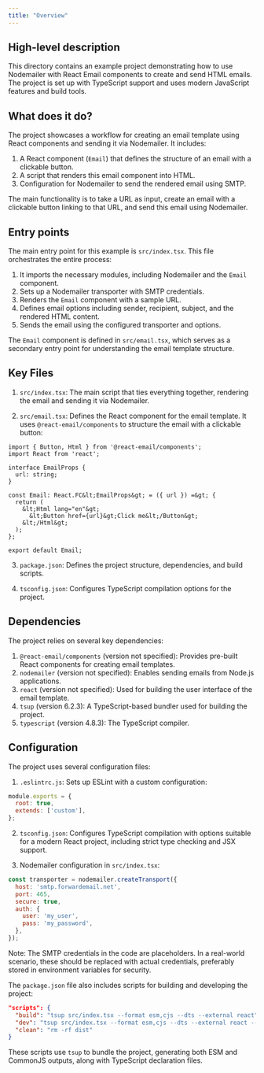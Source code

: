 ```yaml
---
title: "Overview"
---
```


## High-level description
This directory contains an example project demonstrating how to use Nodemailer with React Email components to create and send HTML emails. The project is set up with TypeScript support and uses modern JavaScript features and build tools.

## What does it do?
The project showcases a workflow for creating an email template using React components and sending it via Nodemailer. It includes:

1. A React component (`Email`) that defines the structure of an email with a clickable button.
2. A script that renders this email component into HTML.
3. Configuration for Nodemailer to send the rendered email using SMTP.

The main functionality is to take a URL as input, create an email with a clickable button linking to that URL, and send this email using Nodemailer.

## Entry points
The main entry point for this example is `src/index.tsx`. This file orchestrates the entire process:

1. It imports the necessary modules, including Nodemailer and the `Email` component.
2. Sets up a Nodemailer transporter with SMTP credentials.
3. Renders the `Email` component with a sample URL.
4. Defines email options including sender, recipient, subject, and the rendered HTML content.
5. Sends the email using the configured transporter and options.

The `Email` component is defined in `src/email.tsx`, which serves as a secondary entry point for understanding the email template structure.

## Key Files

1. `src/index.tsx`: The main script that ties everything together, rendering the email and sending it via Nodemailer.

2. `src/email.tsx`: Defines the React component for the email template. It uses `@react-email/components` to structure the email with a clickable button:

```tsx
import { Button, Html } from '@react-email/components';
import React from 'react';

interface EmailProps {
  url: string;
}

const Email: React.FC&lt;EmailProps&gt; = ({ url }) =&gt; {
  return (
    &lt;Html lang="en"&gt;
      &lt;Button href={url}&gt;Click me&lt;/Button&gt;
    &lt;/Html&gt;
  );
};

export default Email;
```

3. `package.json`: Defines the project structure, dependencies, and build scripts.

4. `tsconfig.json`: Configures TypeScript compilation options for the project.

## Dependencies
The project relies on several key dependencies:

1. `@react-email/components` (version not specified): Provides pre-built React components for creating email templates.
2. `nodemailer` (version not specified): Enables sending emails from Node.js applications.
3. `react` (version not specified): Used for building the user interface of the email template.
4. `tsup` (version 6.2.3): A TypeScript-based bundler used for building the project.
5. `typescript` (version 4.8.3): The TypeScript compiler.

## Configuration
The project uses several configuration files:

1. `.eslintrc.js`: Sets up ESLint with a custom configuration:

```javascript
module.exports = {
  root: true,
  extends: ['custom'],
};
```

2. `tsconfig.json`: Configures TypeScript compilation with options suitable for a modern React project, including strict type checking and JSX support.

3. Nodemailer configuration in `src/index.tsx`:

```javascript
const transporter = nodemailer.createTransport({
  host: 'smtp.forwardemail.net',
  port: 465,
  secure: true,
  auth: {
    user: 'my_user',
    pass: 'my_password',
  },
});
```

Note: The SMTP credentials in the code are placeholders. In a real-world scenario, these should be replaced with actual credentials, preferably stored in environment variables for security.

The `package.json` file also includes scripts for building and developing the project:

```json
"scripts": {
  "build": "tsup src/index.tsx --format esm,cjs --dts --external react",
  "dev": "tsup src/index.tsx --format esm,cjs --dts --external react --watch",
  "clean": "rm -rf dist"
}
```

These scripts use `tsup` to bundle the project, generating both ESM and CommonJS outputs, along with TypeScript declaration files.